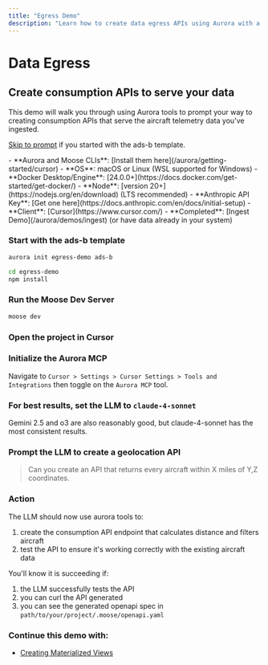 ```yaml
---
title: "Egress Demo"
description: "Learn how to create data egress APIs using Aurora with a step-by-step TypeScript example"
---
```




# Data Egress

## Create consumption APIs to serve your data

This demo will walk you through using Aurora tools to prompt your way to creating consumption APIs that serve the aircraft telemetry data you've ingested.

[Skip to prompt](#prompt-the-llm-to-create-a-geolocation-api) if you started with the ads-b template.

<Callout type="info" title="Prerequisites">
- **Aurora and Moose CLIs**: [Install them here](/aurora/getting-started/cursor)
- **OS**: macOS or Linux (WSL supported for Windows)
- **Docker Desktop/Engine**: [24.0.0+](https://docs.docker.com/get-started/get-docker/)
- **Node**: [version 20+](https://nodejs.org/en/download) (LTS recommended)
- **Anthropic API Key**: [Get one here](https://docs.anthropic.com/en/docs/initial-setup)
- **Client**: [Cursor](https://www.cursor.com/) 
- **Completed**: [Ingest Demo](/aurora/demos/ingest) (or have data already in your system)
</Callout>

<Steps>

### Start with the ads-b template

```bash filename="Terminal" copy
aurora init egress-demo ads-b
```

```bash filename="Terminal" copy
cd egress-demo
npm install
```

### Run the Moose Dev Server

```bash filename="Terminal" copy
moose dev 
```

### Open the project in Cursor

### Initialize the Aurora MCP

Navigate to `Cursor > Settings > Cursor Settings > Tools and Integrations` then toggle on the `Aurora MCP` tool.

### For best results, set the LLM to `claude-4-sonnet`

Gemini 2.5 and o3 are also reasonably good, but claude-4-sonnet has the most consistent results.

### Prompt the LLM to create a geolocation API

> Can you create an API that returns every aircraft within X miles of Y,Z coordinates.

### Action

The LLM should now use aurora tools to:
1. create the consumption API endpoint that calculates distance and filters aircraft
2. test the API to ensure it's working correctly with the existing aircraft data

You'll know it is succeeding if:
1. the LLM successfully tests the API
2. you can curl the API generated
3. you can see the generated openapi spec in `path/to/your/project/.moose/openapi.yaml`

### Continue this demo with:

* [Creating Materialized Views](/aurora/demos/mvs)

</Steps>

